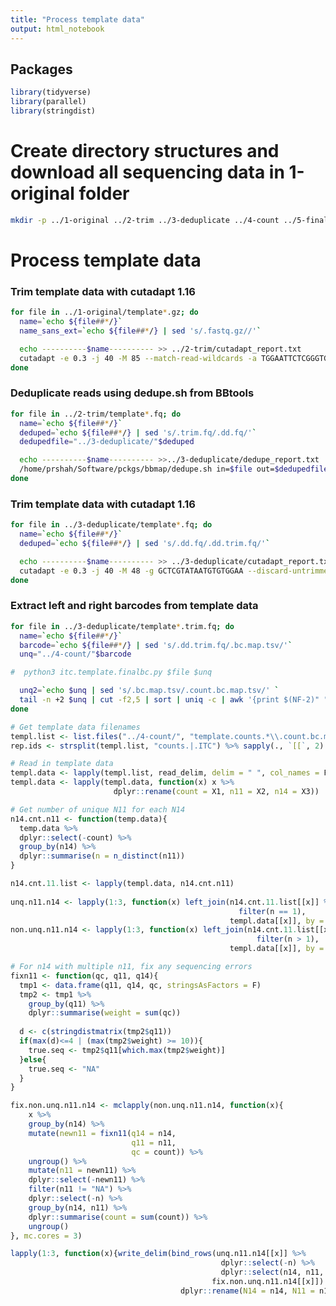 ```yaml
---
title: "Process template data"
output: html_notebook
---
```

## Packages
```r
library(tidyverse)
library(parallel)
library(stringdist)
```

# Create directory structures and download all sequencing data in 1-original folder
```bash
mkdir -p ../1-original ../2-trim ../3-deduplicate ../4-count ../5-final
```

# Process template data
### Trim template data with cutadapt 1.16
```bash
for file in ../1-original/template*.gz; do
  name=`echo ${file##*/}`
  name_sans_ext=`echo ${file##*/} | sed 's/.fastq.gz//'`

  echo ----------$name---------- >> ../2-trim/cutadapt_report.txt
  cutadapt -e 0.3 -j 40 -M 85 --match-read-wildcards -a TGGAATTCTCGGGTGCCAACTCCAGTCAC --discard-untrimmed -o ../2-trim/$name_sans_ext.trim.fq $file &>> ../2-trim/cutadapt_report.txt
done
```

### Deduplicate reads using dedupe.sh from BBtools
```bash
for file in ../2-trim/template*.fq; do
  name=`echo ${file##*/}`
  deduped=`echo ${file##*/} | sed 's/.trim.fq/.dd.fq/'`
  dedupedfile="../3-deduplicate/"$deduped

  echo ----------$name---------- >>../3-deduplicate/dedupe_report.txt
  /home/prshah/Software/pckgs/bbmap/dedupe.sh in=$file out=$dedupedfile s=2 nam=3 t=40 -Xmx100g &>>../3-deduplicate/dedupe_report.txt
done
```

### Trim template data with cutadapt 1.16
```bash
for file in ../3-deduplicate/template*.fq; do
  name=`echo ${file##*/}`
  deduped=`echo ${file##*/} | sed 's/.dd.fq/.dd.trim.fq/'`

  echo ----------$name---------- >> ../3-deduplicate/cutadapt_report.txt
  cutadapt -e 0.3 -j 40 -M 48 -g GCTCGTATAATGTGTGGAA --discard-untrimmed -o ../3-deduplicate/$deduped $file &>> ../3-deduplicate/cutadapt_report.txt
done
```

### Extract left and right barcodes from template data
```bash
for file in ../3-deduplicate/template*.trim.fq; do
  name=`echo ${file##*/}`
  barcode=`echo ${file##*/} | sed 's/.dd.trim.fq/.bc.map.tsv/'`
  unq="../4-count/"$barcode

#  python3 itc.template.finalbc.py $file $unq 

  unq2=`echo $unq | sed 's/.bc.map.tsv/.count.bc.map.tsv/' `
  tail -n +2 $unq | cut -f2,5 | sort | uniq -c | awk '{print $(NF-2)" "$(NF-1)" "$NF}' | sort -k2 > $unq2
done
```


```r
# Get template data filenames
templ.list <- list.files("../4-count/", "template.counts.*\\.count.bc.map.tsv", ignore.case = T, full.names = T)
rep.ids <- strsplit(templ.list, "counts.|.ITC") %>% sapply(., `[[`, 2)

# Read in template data
templ.data <- lapply(templ.list, read_delim, delim = " ", col_names = F)
templ.data <- lapply(templ.data, function(x) x %>% 
                       dplyr::rename(count = X1, n11 = X2, n14 = X3))

# Get number of unique N11 for each N14
n14.cnt.n11 <- function(temp.data){
  temp.data %>%
  dplyr::select(-count) %>% 
  group_by(n14) %>% 
  dplyr::summarise(n = n_distinct(n11))
}

n14.cnt.11.list <- lapply(templ.data, n14.cnt.n11)
  
unq.n11.n14 <- lapply(1:3, function(x) left_join(n14.cnt.11.list[[x]] %>% 
                                                   filter(n == 1),
                                                 templ.data[[x]], by = "n14"))
non.unq.n11.n14 <- lapply(1:3, function(x) left_join(n14.cnt.11.list[[x]] %>% 
                                                       filter(n > 1),
                                                 templ.data[[x]], by = "n14"))

# For n14 with multiple n11, fix any sequencing errors
fixn11 <- function(qc, q11, q14){
  tmp1 <- data.frame(q11, q14, qc, stringsAsFactors = F)
  tmp2 <- tmp1 %>% 
    group_by(q11) %>% 
    dplyr::summarise(weight = sum(qc))
  
  d <- c(stringdistmatrix(tmp2$q11))
  if(max(d)<=4 | (max(tmp2$weight) >= 10)){
    true.seq <- tmp2$q11[which.max(tmp2$weight)]
  }else{
    true.seq <- "NA"
  }
}

fix.non.unq.n11.n14 <- mclapply(non.unq.n11.n14, function(x){
    x %>% 
    group_by(n14) %>%
    mutate(newn11 = fixn11(q14 = n14, 
                           q11 = n11,
                           qc = count)) %>%
    ungroup() %>%
    mutate(n11 = newn11) %>% 
    dplyr::select(-newn11) %>%
    filter(n11 != "NA") %>%
    dplyr::select(-n) %>%
    group_by(n14, n11) %>%
    dplyr::summarise(count = sum(count)) %>%
    ungroup()
}, mc.cores = 3)

lapply(1:3, function(x){write_delim(bind_rows(unq.n11.n14[[x]] %>%
                                               dplyr::select(-n) %>%
                                               dplyr::select(n14, n11, count),
                                             fix.non.unq.n11.n14[[x]]) %>%
                                      dplyr::rename(N14 = n14, N11 = n11), paste0("../5-final/template.rep",x,".counts.tsv"), delim = "\t")})
```
